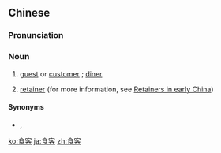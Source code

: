 ==Chinese==
{{zh-forms}}

===Pronunciation===
{{zh-pron
|m=shíkè
|c=sik6 haak3
|mn=chia̍h-kheh/si̍t-khek
|cat=n
}}

===Noun===
{{zh-noun}}

# [[guest]] or [[customer]] {{gloss|in a restaurant}}; [[diner]]
# {{lb|zh|archaic}} [[retainer]] {{gloss|in an aristocratic household}} (for more information, see [[w:Retainers in early China (social group)|Retainers in early China]])

====Synonyms====
* {{sense|retainer}} {{zh-l|賓客}}, {{zh-l|門客}}

[[ko:食客]]
[[ja:食客]]
[[zh:食客]]